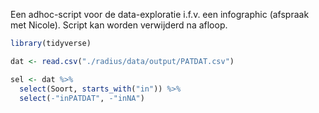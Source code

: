 Een adhoc-script voor de data-exploratie i.f.v. een infographic (afspraak met Nicole). Script kan worden verwijderd na afloop. 

```r
library(tidyverse)
```

```r
dat <- read.csv("./radius/data/output/PATDAT.csv")
```

```r
sel <- dat %>% 
  select(Soort, starts_with("in")) %>% 
  select(-"inPATDAT", -"inNA")
```